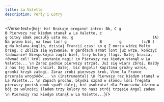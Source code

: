 ```yaml
---
title: La Valette
description: Perły i Łotry
---
```



<Verse text={`
Hej! Ho! Brakuje oregano!
intro: Bb, C
g                                B
Pierwszy raz kiedym stanął w La Valette,
c                              g
bitwy smak poczuły usta me.
g                                    (A)
Na prawo bić, na lewo lać!
g               B        g         (c/B )        g
Na kolana Anglio, dzisiaj Francji czas!
\n
g
Z morza widzę Malty brzeg.
c
Zbliża się wyzwanie.
W gardłach armat lont już wrze.
kończyć ładowanie!
Niespokojna żagli biel,
trzy kolory flagi.
Dalej bracia, równać cel!
król zostanie nagi!
\n
Pierwszy raz kiedym stanął w La Valette...
\n
Zaraz padnie pierwszy strzał.
Już się wiara zbroi.
Każdy z nas tej bitwy chciał.
Dalej, bić Angoli!
Kapitana groźny wzrok,
gromki krzyk załogi.
Zaraz zrobi pierwszy krok,
Vive la France przeraża wrogóóów...
\n
(instrumental)
\n
Pierwszy raz kiedym stanął w La Valette...
\n
Zapach prochu, błyski szpad
w słońcu lśni fregata
pierwszy pocisk obok spadł
dalej, bić psubrata!
dla Francuzów idziem w bój
za wolności śladem
trzy kolory to nasz strój
trzęsie Angol zadem
\n
Pierwszy raz kiedym stanął w La Valette...
`}/>
